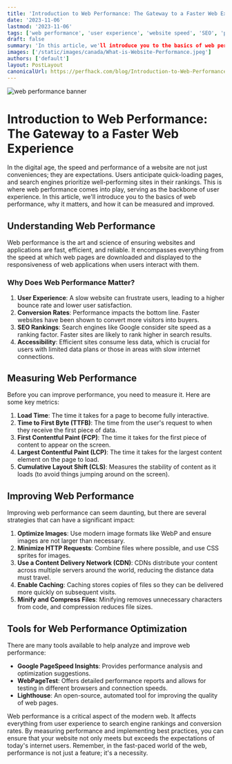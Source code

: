 ```yaml
---
title: 'Introduction to Web Performance: The Gateway to a Faster Web Experience'
date: '2023-11-06'
lastmod: '2023-11-06'
tags: ['web performance', 'user experience', 'website speed', 'SEO', 'page load time', 'web optimization', 'content delivery network', 'web caching', 'image optimization', 'performance metrics']
draft: false
summary: 'In this article, we'll introduce you to the basics of web performance, why it matters, and how it can be measured and improved.'
images: ['/static/images/canada/What-is-Website-Performance.jpeg']
authors: ['default']
layout: PostLayout
canonicalUrl: https://perfhack.com/blog/Introduction-to-Web-Performance
---
```


![web performance banner](/static/images/What-is-Website-Performance.jpeg)

# Introduction to Web Performance: The Gateway to a Faster Web Experience

In the digital age, the speed and performance of a website are not just conveniences; they are expectations. Users anticipate quick-loading pages, and search engines prioritize well-performing sites in their rankings. This is where web performance comes into play, serving as the backbone of user experience. In this article, we'll introduce you to the basics of web performance, why it matters, and how it can be measured and improved.

## Understanding Web Performance

Web performance is the art and science of ensuring websites and applications are fast, efficient, and reliable. It encompasses everything from the speed at which web pages are downloaded and displayed to the responsiveness of web applications when users interact with them.

### Why Does Web Performance Matter?

1. **User Experience**: A slow website can frustrate users, leading to a higher bounce rate and lower user satisfaction.
2. **Conversion Rates**: Performance impacts the bottom line. Faster websites have been shown to convert more visitors into buyers.
3. **SEO Rankings**: Search engines like Google consider site speed as a ranking factor. Faster sites are likely to rank higher in search results.
4. **Accessibility**: Efficient sites consume less data, which is crucial for users with limited data plans or those in areas with slow internet connections.

## Measuring Web Performance

Before you can improve performance, you need to measure it. Here are some key metrics:

1. **Load Time**: The time it takes for a page to become fully interactive.
2. **Time to First Byte (TTFB)**: The time from the user's request to when they receive the first piece of data.
3. **First Contentful Paint (FCP)**: The time it takes for the first piece of content to appear on the screen.
4. **Largest Contentful Paint (LCP)**: The time it takes for the largest content element on the page to load.
5. **Cumulative Layout Shift (CLS)**: Measures the stability of content as it loads (to avoid things jumping around on the screen).

## Improving Web Performance

Improving web performance can seem daunting, but there are several strategies that can have a significant impact:

1. **Optimize Images**: Use modern image formats like WebP and ensure images are not larger than necessary.
2. **Minimize HTTP Requests**: Combine files where possible, and use CSS sprites for images.
3. **Use a Content Delivery Network (CDN)**: CDNs distribute your content across multiple servers around the world, reducing the distance data must travel.
4. **Enable Caching**: Caching stores copies of files so they can be delivered more quickly on subsequent visits.
5. **Minify and Compress Files**: Minifying removes unnecessary characters from code, and compression reduces file sizes.

## Tools for Web Performance Optimization

There are many tools available to help analyze and improve web performance:

- **Google PageSpeed Insights**: Provides performance analysis and optimization suggestions.
- **WebPageTest**: Offers detailed performance reports and allows for testing in different browsers and connection speeds.
- **Lighthouse**: An open-source, automated tool for improving the quality of web pages.


Web performance is a critical aspect of the modern web. It affects everything from user experience to search engine rankings and conversion rates. By measuring performance and implementing best practices, you can ensure that your website not only meets but exceeds the expectations of today's internet users. Remember, in the fast-paced world of the web, performance is not just a feature; it's a necessity.


